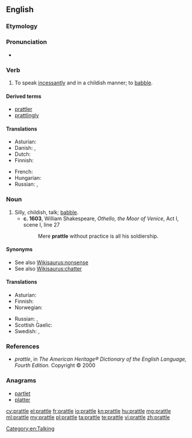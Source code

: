 ==English==

===Etymology===
{{suffix|prate|le|gloss2=early modern English frequentative suffix}}

===Pronunciation===
* {{rhymes|ætəl}}

===Verb===
{{en-verb|prattl|ing}}

# {{context|ambitransitive|lang=en}} To speak [[incessantly]] and in a childish manner; to [[babble]].


====Derived terms====
* [[prattler]]
* [[prattlingly]]

====Translations====
{{trans-top|to talk incessantly; to babble}}
* Asturian: {{t|ast|esbabayar}}
* Danish: {{t|da|plapre}}, {{t|da|pludre}}
* Dutch: {{t+|nl|praten}}
* Finnish: {{t|fi|pälättää}}
{{trans-mid}}
* French: {{t+|fr|bavarder}}
* Hungarian: {{t+|hu|csacsog}}
* Russian: {{t+|ru|лепетать|impf|tr=lepetátʹ|sc=Cyrl}}, {{t+|ru|болтать|impf|tr=boltátʹ|sc=Cyrl}}
{{trans-bottom}}

===Noun===
{{en-noun|-}}

# Silly, childish, talk; [[babble]].
#* '''c. 1603''', William Shakespeare, ''Othello, the Moor of Venice'', Act I, scene I, line 27
#*: Mere '''prattle''' without practice is all his soldiership.

====Synonyms====
* See also [[Wikisaurus:nonsense]]
* See also [[Wikisaurus:chatter]]

====Translations====
{{trans-top|babble}}
* Asturian: {{t|ast|esbabaye|m}}
* Finnish: {{t|fi|pälätys}}
* Norwegian: {{t+|no|bable}}
{{trans-mid}}
* Russian: {{t+|ru|лепет|m|tr=lépet|sc=Cyrl}}, {{t+|ru|болтовня|f|tr=boltovnjá|sc=Cyrl}}
* Scottish Gaelic: {{t|gd|goileam|m}}
* Swedish: {{t+|sv|pladder}}, {{t|sv|joller}}
{{trans-bottom}}

===References===
* ''prattle'', in ''The American Heritage® Dictionary of the English Language, Fourth Edition.'' Copyright © 2000

===Anagrams===
* [[partlet#English|partlet]]
* [[platter#English|platter]]

[[Category:en:Talking]]

[[cy:prattle]]
[[el:prattle]]
[[fr:prattle]]
[[io:prattle]]
[[kn:prattle]]
[[hu:prattle]]
[[mg:prattle]]
[[ml:prattle]]
[[my:prattle]]
[[pl:prattle]]
[[ta:prattle]]
[[te:prattle]]
[[vi:prattle]]
[[zh:prattle]]